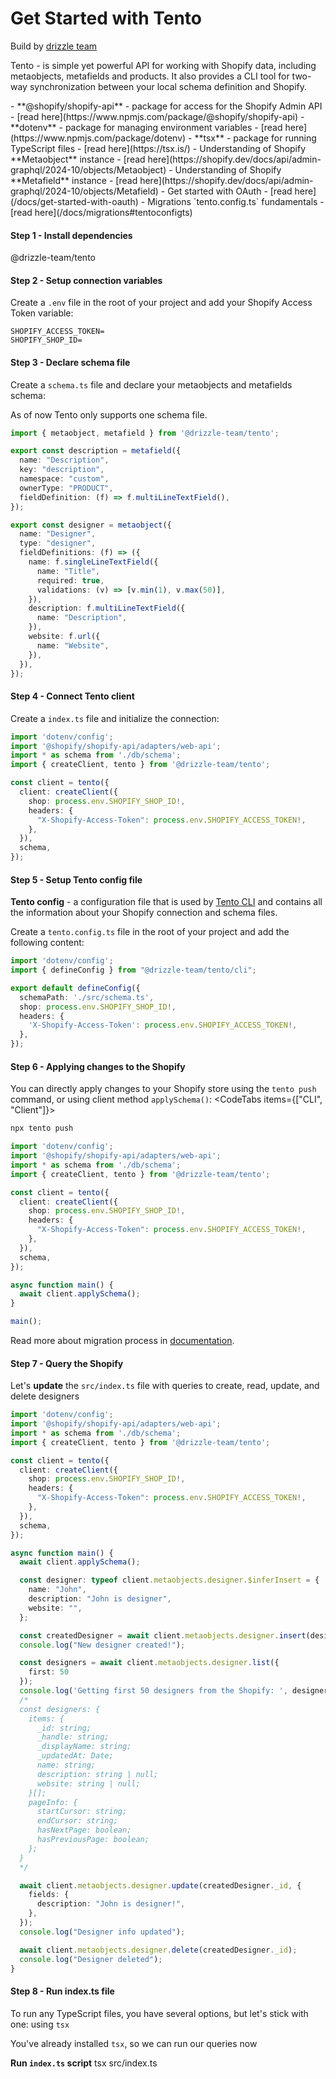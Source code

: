 
# Get Started with Tento

Build by [drizzle team](https://drizzle.team/)

Tento - is simple yet powerful API for working with Shopify data, including metaobjects, metafields and products.
It also provides a CLI tool for two-way synchronization between your local schema definition and Shopify.

<Prerequisites>
  - **@shopify/shopify-api** - package for access for the Shopify Admin API - [read here](https://www.npmjs.com/package/@shopify/shopify-api)
  - **dotenv** - package for managing environment variables - [read here](https://www.npmjs.com/package/dotenv)
  - **tsx** - package for running TypeScript files - [read here](https://tsx.is/)
  - Understanding of Shopify **Metaobject** instance - [read here](https://shopify.dev/docs/api/admin-graphql/2024-10/objects/Metaobject)
  - Understanding of Shopify **Metafield** instance - [read here](https://shopify.dev/docs/api/admin-graphql/2024-10/objects/Metafield)
  - Get started with OAuth - [read here](/docs/get-started-with-oauth)
  - Migrations `tento.config.ts` fundamentals - [read here](/docs/migrations#tentoconfigts)
</Prerequisites>

#### Step 1 - Install dependencies
<Npm>
@drizzle-team/tento
</Npm>

#### Step 2 - Setup connection variables
Create a `.env` file in the root of your project and add your Shopify Access Token variable:
```plaintext copy
SHOPIFY_ACCESS_TOKEN=
SHOPIFY_SHOP_ID=
```

#### Step 3 - Declare schema file
Create a `schema.ts` file and declare your metaobjects and metafields schema:

<Callout title='info'>
As of now Tento only supports one schema file.
</Callout>

```typescript copy filename="src/db/schema.ts"
import { metaobject, metafield } from '@drizzle-team/tento';

export const description = metafield({
  name: "Description",
  key: "description",
  namespace: "custom",
  ownerType: "PRODUCT",
  fieldDefinition: (f) => f.multiLineTextField(),
});

export const designer = metaobject({
  name: "Designer",
  type: "designer",
  fieldDefinitions: (f) => ({
    name: f.singleLineTextField({
      name: "Title",
      required: true,
      validations: (v) => [v.min(1), v.max(50)],
    }),
    description: f.multiLineTextField({
      name: "Description",
    }),
    website: f.url({
      name: "Website",
    }),
  }),
});
```

#### Step 4 - Connect Tento client
Create a `index.ts` file and initialize the connection:
```typescript copy filename="src/index.ts"
import 'dotenv/config';
import '@shopify/shopify-api/adapters/web-api';
import * as schema from './db/schema';
import { createClient, tento } from '@drizzle-team/tento';

const client = tento({
  client: createClient({
    shop: process.env.SHOPIFY_SHOP_ID!,
    headers: {
      "X-Shopify-Access-Token": process.env.SHOPIFY_ACCESS_TOKEN!,
    },
  }),
  schema,
});
```

#### Step 5 - Setup Tento config file
**Tento config** - a configuration file that is used by [Tento CLI](/docs/migrations#tentoconfigts) and contains all the information about your Shopify connection and schema files.

Create a `tento.config.ts` file in the root of your project and add the following content:
```typescript copy filename="tento.config.ts"
import 'dotenv/config';
import { defineConfig } from "@drizzle-team/tento/cli";

export default defineConfig({
  schemaPath: './src/schema.ts',
  shop: process.env.SHOPIFY_SHOP_ID!,
  headers: {
    'X-Shopify-Access-Token': process.env.SHOPIFY_ACCESS_TOKEN!,
  },
});
```

#### Step 6 - Applying changes to the Shopify
You can directly apply changes to your Shopify store using the `tento push` command, or using client method `applySchema()`:
<CodeTabs items={["CLI", "Client"]}>
```bash copy
npx tento push
```
```typescript copy filename="src/index.ts"
import 'dotenv/config';
import '@shopify/shopify-api/adapters/web-api';
import * as schema from './db/schema';
import { createClient, tento } from '@drizzle-team/tento';

const client = tento({
  client: createClient({
    shop: process.env.SHOPIFY_SHOP_ID!,
    headers: {
      "X-Shopify-Access-Token": process.env.SHOPIFY_ACCESS_TOKEN!,
    },
  }),
  schema,
});

async function main() {
  await client.applySchema();
}

main();
```
</CodeTabs>

Read more about migration process in [documentation](/docs/migrations).

#### Step 7 - Query the Shopify
Let's **update** the `src/index.ts` file with queries to create, read, update, and delete designers
```typescript copy filename="src/index.ts"
import 'dotenv/config';
import '@shopify/shopify-api/adapters/web-api';
import * as schema from './db/schema';
import { createClient, tento } from '@drizzle-team/tento';

const client = tento({
  client: createClient({
    shop: process.env.SHOPIFY_SHOP_ID!,
    headers: {
      "X-Shopify-Access-Token": process.env.SHOPIFY_ACCESS_TOKEN!,
    },
  }),
  schema,
});

async function main() {
  await client.applySchema();

  const designer: typeof client.metaobjects.designer.$inferInsert = {
    name: "John",
    description: "John is designer",
    website: "",
  };

  const createdDesigner = await client.metaobjects.designer.insert(designer);
  console.log("New designer created!");

  const designers = await client.metaobjects.designer.list({
    first: 50
  });
  console.log('Getting first 50 designers from the Shopify: ', designers)
  /*
  const designers: {
    items: {
      _id: string;
      _handle: string;
      _displayName: string;
      _updatedAt: Date;
      name: string;
      description: string | null;
      website: string | null;
    }[];
    pageInfo: {
      startCursor: string;
      endCursor: string;
      hasNextPage: boolean;
      hasPreviousPage: boolean;
    };
  }
  */

  await client.metaobjects.designer.update(createdDesigner._id, {
    fields: {
      description: "John is designer!",
    },
  });
  console.log("Designer info updated");

  await client.metaobjects.designer.delete(createdDesigner._id);
  console.log("Designer deleted");
}
```

#### Step 8 - Run index.ts file
To run any TypeScript files, you have several options, but let's stick with one: using `tsx`

You've already installed `tsx`, so we can run our queries now

**Run `index.ts` script**
<Npx>
  tsx src/index.ts
</Npx>